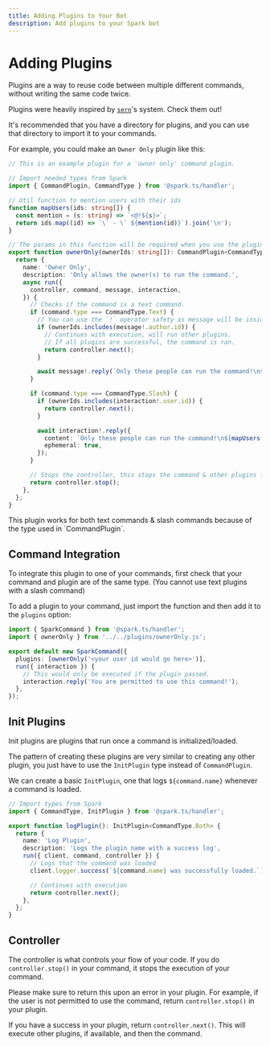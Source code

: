 ```yaml
---
title: Adding Plugins to Your Bot
description: Add plugins to your Spark bot
---
```



# Adding Plugins

Plugins are a way to reuse code between multiple different commands, without writing the same code twice.

<Callout type="info">Plugins were heavily inspired by [`sern`](https://sern.dev)'s system. Check them out!</Callout>

It's recommended that you have a directory for plugins, and you can use that directory to import it to your commands.

For example, you could make an `Owner Only` plugin like this:

```ts filename="src/plugins/ownerOnly.ts" copy
// This is an example plugin for a 'owner only' command plugin.

// Import needed types from Spark
import { CommandPlugin, CommandType } from '@spark.ts/handler';

// Util function to mention users with their ids
function mapUsers(ids: string[]) {
  const mention = (s: string) => `<@!${s}>`;
  return ids.map((id) => `\` - \` ${mention(id)}`).join('\n');
}

// The params in this function will be required when you use the plugin.
export function ownerOnly(ownerIds: string[]): CommandPlugin<CommandType.Both> {
  return {
    name: 'Owner Only',
    description: 'Only allows the owner(s) to run the command.',
    async run({
      controller, command, message, interaction,
    }) {
      // Checks if the command is a text command.
      if (command.type === CommandType.Text) {
        // You can use the `!` operator safety as message will be inside of this block.
        if (ownerIds.includes(message!.author.id)) {
          // Continues with execution, will run other plugins.
          // If all plugins are successful, the command is ran.
          return controller.next();
        }

        await message!.reply(`Only these people can run the command!\n${mapUsers(ownerIds)}`);
      }

      if (command.type === CommandType.Slash) {
        if (ownerIds.includes(interaction!.user.id)) {
          return controller.next();
        }

        await interaction!.reply({
          content: `Only these people can run the command!\n${mapUsers(ownerIds)}`,
          ephemeral: true,
        });
      }

      // Stops the controller, this stops the command & other plugins from being ran.
      return controller.stop();
    },
  };
}
```

<Callout type="info">
  This plugin works for both text commands & slash commands because of the type used in `CommandPlugin`.
</Callout>

## Command Integration

To integrate this plugin to one of your commands, first check that your command and plugin are of the same type. (You cannot use text plugins with a slash command)

To add a plugin to your command, just import the function and then add it to the `plugins` option:

```ts filename="src/commands/ownerOnly.ts" {6} copy
import { SparkCommand } from '@spark.ts/handler';
import { ownerOnly } from '../../plugins/ownerOnly.js';

export default new SparkCommand({
  plugins: [ownerOnly('<your user id would go here>')],
  run({ interaction }) {
    // This would only be executed if the plugin passed.
    interaction.reply('You are permitted to use this command!');
  },
});
```

## Init Plugins

Init plugins are plugins that run once a command is initialized/loaded.

The pattern of creating these plugins are very similar to creating any other plugin, you just have to use the `InitPlugin` type instead of `CommandPlugin`.

We can create a basic `InitPlugin`, one that logs `${command.name}` whenever a command is loaded.

```ts filename="src/plugins/log.ts" copy
// Import types from Spark
import { CommandType, InitPlugin } from '@spark.ts/handler';

export function logPlugin(): InitPlugin<CommandType.Both> {
  return {
    name: 'Log Plugin',
    description: 'Logs the plugin name with a success log',
    run({ client, command, controller }) {
      // Logs that the command was loaded
      client.logger.success(`${command.name} was successfully loaded.`);

      // Continues with execution
      return controller.next();
    },
  };
}
```

## Controller

The controller is what controls your flow of your code. If you do `controller.stop()` in your command, it stops the execution of your command.

Please make sure to return this upon an error in your plugin. For example, if the user is not permitted to use the command, return `controller.stop()` in your plugin.

If you have a success in your plugin, return `controller.next()`. This will execute other plugins, if available, and then the command.

